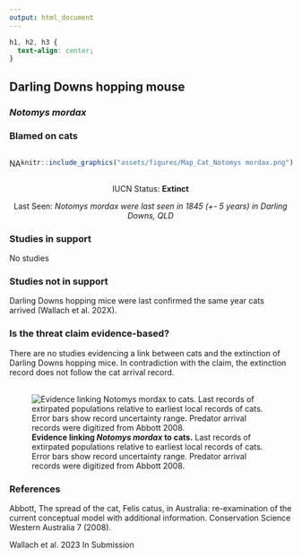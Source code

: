 ```yaml
---
output: html_document
---
```

```css
h1, h2, h3 {
  text-align: center;
}
```

## **Darling Downs hopping mouse**
### *Notomys mordax*
### Blamed on cats

:::: {style="display: flex;"}

::: {}

NA

:::

::: {}

:::

::: {}
  ```r
  knitr::include_graphics("assets/figures/Map_Cat_Notomys mordax.png")
  ```
:::

::::

<center>
IUCN Status: **Extinct**

Last Seen: *Notomys mordax were last seen in 1845 (+- 5 years) in Darling Downs, QLD*

</center>


### Studies in support

No studies

### Studies not in support

Darling Downs hopping mice were last confirmed the same year cats arrived (Wallach et al. 202X).

### Is the threat claim evidence-based?

There are no studies evidencing a link between cats and the extinction of Darling Downs hopping mice. In contradiction with the claim, the extinction record does not follow the cat arrival record.
<br>
<br>

![**Evidence linking *Notomys mordax* to cats.** Last records of extirpated populations relative to earliest local records of cats. Error bars show record uncertainty range. Predator arrival records were digitized from Abbott 2008.](assets/figures/Main_Evidence_Cat_Notomys mordax.png)

### References

Abbott, The spread of the cat, Felis catus, in Australia: re-examination of the current conceptual model with additional information. Conservation Science Western Australia 7 (2008).

Wallach et al. 2023 In Submission

